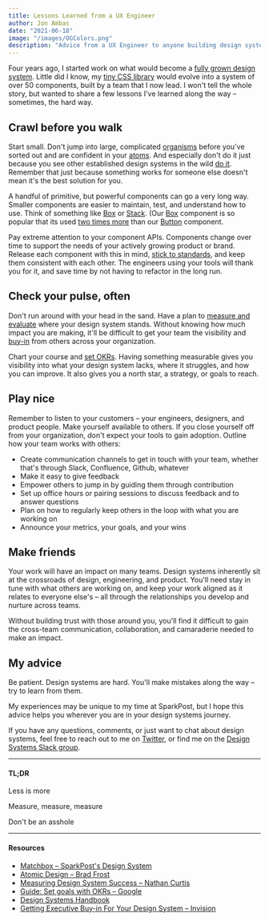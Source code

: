 ```yaml
---
title: Lessons Learned from a UX Engineer
author: Jon Ambas
date: "2021-06-18"
image: "/images/OGColors.png"
description: "Advice from a UX Engineer to anyone building design systems"
---
```


Four years ago, I started work on what would become a [fully grown design system](http://design.sparkpost.com/). Little did I know, my [tiny CSS library](https://github.com/SparkPost/styles) would evolve into a system of over 50 components, built by a team that I now lead. I won't tell the whole story, but wanted to share a few lessons I've learned along the way – sometimes, the hard way.

## Crawl before you walk

Start small. Don't jump into large, complicated [organisms](https://bradfrost.com/blog/post/atomic-web-design/#organisms) before you've sorted out and are confident in your [atoms](https://bradfrost.com/blog/post/atomic-web-design/#atoms). And especially don't do it just because you see other established design systems in the wild [do it](https://polaris.shopify.com/components/structure/page#navigation). Remember that just because something works for someone else doesn't mean it's the best solution for you.

A handful of primitive, but powerful components can go a very long way. Smaller components are easier to maintain, test, and understand how to use. Think of something like [Box](https://seek-oss.github.io/braid-design-system/components/Box) or [Stack](https://seek-oss.github.io/braid-design-system/components/Stack). (Our [Box](https://design.sparkpost.com/components/box/api) component is so popular that its used [two times more](https://ux-okr-dashboard.netlify.app/) than our [Button](https://design.sparkpost.com/components/button/api) component.

Pay extreme attention to your component APIs. Components change over time to support the needs of your actively growing product or brand. Release each component with this in mind, [stick to standards](https://jonambas.com/posts/component-api-standards), and keep them consistent with each other. The engineers using your tools will thank you for it, and save time by not having to refactor in the long run.

## Check your pulse, often

Don't run around with your head in the sand. Have a plan to [measure and evaluate](https://medium.com/eightshapes-llc/measuring-design-system-success-d0513a93dd96) where your design system stands. Without knowing how much impact you are making, it'll be difficult to get your team the visibility and [buy-in](https://www.invisionapp.com/inside-design/getting-executive-ok-design-system/) from others across your organization.

Chart your course and [set OKRs](https://www.whatmatters.com/resources/google-okr-playbook/). Having something measurable gives you visibility into what your design system lacks, where it struggles, and how you can improve. It also gives you a north star, a strategy, or goals to reach.

## Play nice

Remember to listen to your customers – your engineers, designers, and product people. Make yourself available to others. If you close yourself off from your organization, don't expect your tools to gain adoption. Outline how your team works with others:

- Create communication channels to get in touch with your team, whether that's through Slack, Confluence, Github, whatever
- Make it easy to give feedback
- Empower others to jump in by guiding them through contribution
- Set up office hours or pairing sessions to discuss feedback and to answer questions
- Plan on how to regularly keep others in the loop with what you are working on
- Announce your metrics, your goals, and your wins

## Make friends

Your work will have an impact on many teams. Design systems inherently sit at the crossroads of design, engineering, and product. You'll need stay in tune with what others are working on, and keep your work aligned as it relates to everyone else's – all through the relationships you develop and nurture across teams.

Without building trust with those around you, you'll find it difficult to gain the cross-team communication, collaboration, and camaraderie needed to make an impact.

## My advice

Be patient. Design systems are hard. You'll make mistakes along the way – try to learn from them.

My experiences may be unique to my time at SparkPost, but I hope this advice helps you wherever you are in your design systems journey.

If you have any questions, comments, or just want to chat about design systems, feel free to reach out to me on [Twitter](https://twitter.com/jonambas), or find me on the [Design Systems Slack group](https://design.systems/slack/).

---

#### TL;DR

Less is more

Measure, measure, measure

Don't be an asshole

---

#### Resources

- [Matchbox – SparkPost's Design System](http://design.sparkpost.com/)
- [Atomic Design – Brad Frost](https://bradfrost.com/blog/post/atomic-web-design/)
- [Measuring Design System Success – Nathan Curtis](https://medium.com/eightshapes-llc/measuring-design-system-success-d0513a93dd96)
- [Guide: Set goals with OKRs – Google](https://rework.withgoogle.com/guides/set-goals-with-okrs/steps/introduction/)
- [Design Systems Handbook](https://www.designbetter.co/design-systems-handbook)
- [Getting Executive Buy-in For Your Design System – Invision](https://www.invisionapp.com/inside-design/getting-executive-ok-design-system/)
